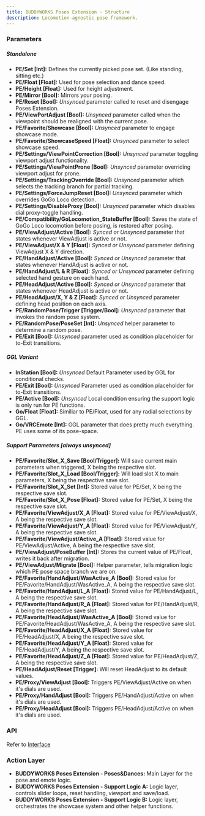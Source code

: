 ```yaml
---
title: BUDDYWORKS Poses Extension - Structure
description: Locomotion-agnostic pose framework.
---
```


### Parameters

##### Standalone
- **PE/Set [Int]:** Defines the currently picked pose set. (Like standing, sitting etc.)
- **PE/Float [Float]:** Used for pose selection and dance speed.
- **PE/Height [Float]:** Used for height adjustment.
- **PE/Mirror [Bool]:** Mirrors your posing.
- **PE/Reset [Bool]:** *Unsynced* parameter called to reset and disengage Poses Extension.
- **PE/ViewPortAdjust [Bool]:** *Unsynced* parameter called when the viewpoint should be realigned with the current pose.
- **PE/Favorite/Showcase [Bool]:** *Unsynced* parameter to engage showcase mode.
- **PE/Favorite/ShowcaseSpeed [Float]:** *Unsynced* parameter to select showcase speed.
- **PE/Settings/ViewPointCorrection [Bool]:** *Unsynced* parameter toggling viewport adjust functionality.
- **PE/Settings/ViewPointProne [Bool]:** *Unsynced* parameter overriding viewport adjust for prone.
- **PE/Settings/TrackingOverride [Bool]:** *Unsynced* parameter which selects the tracking branch for partial tracking.
- **PE/Settings/ForceJumpReset [Bool]:** *Unsynced* parameter which overrides GoGo Loco detection.
- **PE/Settings/DisableProxy [Bool]:** *Unsynced* parameter which disables dial proxy-toggle handling.
- **PE/Compatibility/GoLocomotion_StateBuffer [Bool]:** Saves the state of GoGo Loco locomotion before posing, is restored after posing.
- **PE/ViewAdjust/Active [Bool]:** *Synced or Unsynced* parameter that states whenever ViewAdjust is active or not.
- **PE/ViewAdjust/X & Y [Float]:** *Synced or Unsynced* parameter defining ViewAdjust X & Y direction.
- **PE/HandAdjust/Active [Bool]:** *Synced or Unsynced* parameter that states whenever HandAdjust is active or not.  
- **PE/HandAdjust/L & R [Float]:** *Synced or Unsynced* parameter defining selected hand gesture on each hand.
- **PE/HeadAdjust/Active [Bool]:** *Synced or Unsynced* parameter that states whenever HeadAdjust is active or not.
- **PE/HeadAdjust/X, Y & Z [Float]:** *Synced or Unsynced* parameter defining head position on each axis.
- **PE/RandomPose/Trigger [Trigger/Bool]:** *Unsynced* parameter that invokes the random pose system.
- **PE/RandomPose/PoseSet [Int]:** *Unsynced* helper parameter to determine a random pose.
- **PE/Exit [Bool]:** *Unsynced* parameter used as condition placeholder for to-Exit transitions.

##### GGL Variant
- **InStation [Bool]:** *Unsynced* Default Parameter used by GGL for conditional checks.
- **PE/Exit [Bool]:** *Unsynced* Parameter used as condition placeholder for to-Exit transitions.
- **PE/Active [Bool]:** *Unsynced* Local condition ensuring the support logic is only run for PE functions.
- **Go/Float [Float]:** Similiar to PE/Float, used for any radial selections by GGL.
- **Go/VRCEmote [Int]:** GGL parameter that does pretty much everything. PE uses some of its pose-space.

##### Support Parameters [always unsynced]
- **PE/Favorite/Slot_X_Save [Bool/Trigger]:** Will save current main parameters when triggered, X being the respective slot.
- **PE/Favorite/Slot_X_Load [Bool/Trigger]:** Will load slot X to main parameters, X being the respective save slot.
- **PE/Favorite/Slot_X_Set [Int]:** Stored value for PE/Set, X being the respective save slot.
- **PE/Favorite/Slot_X_Pose [Float]:** Stored value for PE/Set, X being the respective save slot.
- **PE/Favorite/ViewAdjust/X_A [Float]:** Stored value for PE/ViewAdjust/X, A being the respective save slot.
- **PE/Favorite/ViewAdjust/Y_A [Float]:** Stored value for PE/ViewAdjust/Y, A being the respective save slot.
- **PE/Favorite/ViewAdjust/Active_A [Float]:** Stored value for PE/ViewAdjust/Active, A being the respective save slot.
- **PE/ViewAdjust/PoseBuffer [Int]:** Stores the current value of PE/Float, writes it back after migration.
- **PE/ViewAdjust/Migrate [Bool]:** Helper parameter, tells migration logic which PE pose space branch we are on.
- **PE/Favorite/HandAdjust/WasActive_A [Bool]:** Stored value for PE/Favorite/HandAdjust/WasActive_A, A being the respective save slot.
- **PE/Favorite/HandAdjust/L_A [Float]:** Stored value for PE/HandAdjust/L, A being the respective save slot.
- **PE/Favorite/HandAdjust/R_A [Float]:** Stored value for PE/HandAdjust/R, A being the respective save slot.
- **PE/Favorite/HeadAdjust/WasActive_A [Bool]:** Stored value for PE/Favorite/HeadAdjust/WasActive_A, A being the respective save slot.
- **PE/Favorite/HeadAdjust/X_A [Float]:** Stored value for PE/HeadAdjust/X, A being the respective save slot.
- **PE/Favorite/HeadAdjust/Y_A [Float]:** Stored value for PE/HeadAdjust/Y, A being the respective save slot.
- **PE/Favorite/HeadAdjust/Z_A [Float]:** Stored value for PE/HeadAdjust/Z, A being the respective save slot.
- **PE/HeadAdjust/Reset [Trigger]:** Will reset HeadAdjust to its default values.
- **PE/Proxy/ViewAdjust [Bool]:** Triggers PE/ViewAdjust/Active on when it's dials are used.
- **PE/Proxy/HandAdjust [Bool]:** Triggers PE/HandAdjust/Active on when it's dials are used.
- **PE/Proxy/HeadAdjust [Bool]:** Triggers PE/HeadAdjust/Active on when it's dials are used.

### API
Refer to <a href="/posesextension/interface">Interface</a>

### Action Layer

- **BUDDYWORKS Poses Extension - Poses&Dances:** Main Layer for the pose and emote logic.
- **BUDDYWORKS Poses Extension - Support Logic A:** Logic layer, controls slider loops, reset handling, viewport and save/load.
- **BUDDYWORKS Poses Extension - Support Logic B:** Logic layer, orchestrates the showcase system and other helper functions.
